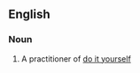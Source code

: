 ==English==

===Noun===
{{en-noun|sg=[[do]]-[[it]]-[[yourself]]er}}

# A practitioner of [[do it yourself]]
